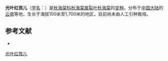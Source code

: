{{Infraspeciesbox
| status = 
| status_system = 
| image =
| genus = Begonia
| species =palmata
| species link= 裂叶秋海棠
| varietas =bowringiana
| authority = 
}}

'''光叶红孩儿'''（[[学名|学名]]：{{lang|la|''Begonia palmata'' var. ''bowringiana''}}）是[[秋海棠科|秋海棠科]][[秋海棠属|秋海棠属]][[裂叶秋海棠|裂叶秋海棠]]的[[变种|变种]]。分布于[[中国大陆|中国大陆]]的[[云南|云南]]等地，生长于海拔100米至1,700米的地区，目前尚未由人工引种栽培。

== 参考文献 ==
<div class="references-small">
* {{cite web| url =http://www.bioinfo.cn/db05/KmzwSpecies.php?action=view&id=29505| title =光叶红孩儿（变种）| work =《中国高等植物数据库全库》| publisher =中国科学院微生物研究所| author =昆明植物研究所| accessdate =2009-02-26| deadurl =yes| archiveurl =https://web.archive.org/web/20160305013932/http://www.bioinfo.cn/db05/KmzwSpecies.php?action=view&id=29505| archivedate =2016-03-05}}
</div>
{{Taxonbar|from=Q10890197}}

[[Category:秋海棠属|光叶红孩儿]]


{{植物小作品}}